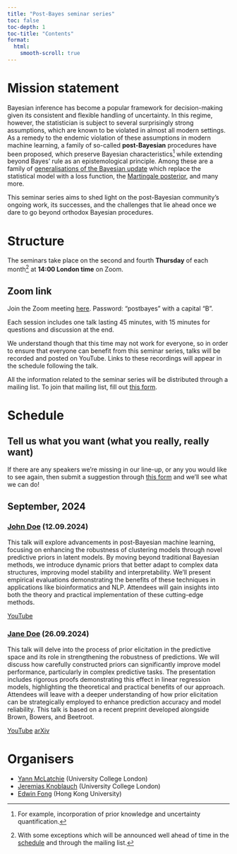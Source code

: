 ```yaml
---
title: "Post-Bayes seminar series"
toc: false
toc-depth: 1
toc-title: "Contents"
format:
  html:
    smooth-scroll: true
---
```


# Mission statement

Bayesian inference has become a popular framework for decision-making given its consistent and flexible handling of uncertainty.
In this regime, however, the statistician is subject to several surprisingly strong assumptions, which are known to be violated in almost all modern settings.
As a remedy to the endemic violation of these assumptions in modern machine learning, a family of so-called **post-Bayesian** procedures have been proposed, which preserve Bayesian characteristics^[For example, incorporation of prior knowledge and uncertainty quantification.] while extending beyond Bayes’ rule as an epistemological principle. 
Among these are a family of [generalisations of the Bayesian update](https://arxiv.org/abs/1904.02063) which replace the statistical model with a loss function, the [Martingale posterior](https://academic.oup.com/jrsssb/article/85/5/1357/7597700?login=false), and many more.

This seminar series aims to shed light on the post-Bayesian community’s ongoing work, its successes, and the challenges that lie ahead once we dare to go beyond orthodox Bayesian procedures.

# Structure

The seminars take place on the second and fourth **Thursday** of each month^[With some exceptions which will be announced well ahead of time in the [schedule](#sec-schedule) and through the mailing list.] at **14:00 London time** on Zoom.

::: {.callout-note}
## Zoom link

Join the Zoom meeting [here](https://zoom.us).
Password: "postbayes" with a capital "B".
:::

Each session includes one talk lasting 45 minutes, with 15 minutes for questions and discussion at the end.

We understand though that this time may not work for everyone, so in order to ensure that everyone can benefit from this seminar series, talks will be recorded and posted on YouTube.
Links to these recordings will appear in the schedule following the talk.

All the information related to the seminar series will be distributed through a mailing list. 
To join that mailing list, fill out [this form](https://forms.gle/gqB3LtvJ1ZEb8EWt6).

# Schedule {#sec-schedule}

::: {.callout-note}
## Tell us what you want (what you really, really want)

If there are any speakers we're missing in our line-up, or any you would like to see again, then submit a suggestion through [this form](https://forms.gle/h5r8VPt2vKBLTRR7A) and we'll see what we can do!
:::

## September, 2024

### [John Doe](https://en.wikipedia.org/wiki/John_Doe) (12.09.2024)

This talk will explore advancements in post-Bayesian machine learning, focusing on enhancing the robustness of clustering models through novel predictive priors in latent models. By moving beyond traditional Bayesian methods, we introduce dynamic priors that better adapt to complex data structures, improving model stability and interpretability. We’ll present empirical evaluations demonstrating the benefits of these techniques in applications like bioinformatics and NLP. Attendees will gain insights into both the theory and practical implementation of these cutting-edge methods.

[[YouTube](https://youtu.be)]{.recording}

### [Jane Doe](https://en.wikipedia.org/wiki/Jane_Doe_(disambiguation)) (26.09.2024)

This talk will delve into the process of prior elicitation in the predictive space and its role in strengthening the robustness of predictions. We will discuss how carefully constructed priors can significantly improve model performance, particularly in complex predictive tasks. The presentation includes rigorous proofs demonstrating this effect in linear regression models, highlighting the theoretical and practical benefits of our approach. Attendees will leave with a deeper understanding of how prior elicitation can be strategically employed to enhance prediction accuracy and model reliability.
This talk is based on a recent preprint developed alongside Brown, Bowers, and Beetroot.

[[YouTube](https://youtu.be)]{.recording}
[[arXiv](https://arxiv.org)]{.arxiv}

# Organisers

- [Yann McLatchie](https://yannmclatchie.github.io/) (University College London)
- [Jeremias Knoblauch](https://jeremiasknoblauch.github.io/) (University College London)
- [Edwin Fong](https://edfong.github.io/) (Hong Kong University)